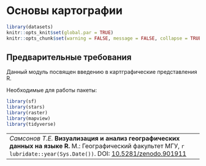 # Основы картографии {#maps}

```r
library(datasets)
knitr::opts_knit$set(global.par = TRUE)
knitr::opts_chunk$set(warning = FALSE, message = FALSE, collapse = TRUE, out.width = '100%')
```

## Предварительные требования {#maps_prerequisites}

Данный модуль посвящен введению в картграфические представления R. 

Необходимые для работы пакеты:
```r
library(sf)
library(stars)
library(raster)
library(mapview)
library(tidyverse)
```


----
_Самсонов Т.Е._ **Визуализация и анализ географических данных на языке R.** М.: Географический факультет МГУ, `r lubridate::year(Sys.Date())`. DOI: [10.5281/zenodo.901911](https://doi.org/10.5281/zenodo.901911)
----